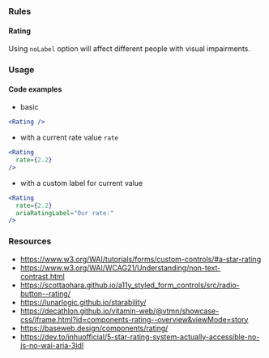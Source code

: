 
### Rules

#### Rating

<AccessibilityList rules={rules} />

<InfoBox type="warning">
  Using <code>noLabel</code> option will affect different people with visual
  impairments.
</InfoBox>

### Usage

#### Code examples

- basic

```jsx
<Rating />
```

- with a current rate value `rate`

<!-- prettier-ignore -->
```jsx
<Rating
  rate={2.2}
/>
```

- with a custom label for current value

<!-- prettier-ignore -->
```jsx
<Rating
  rate={2.2}
  ariaRatingLabel="Our rate:"
/>
```

### Resources

- <https://www.w3.org/WAI/tutorials/forms/custom-controls/#a-star-rating>
- <https://www.w3.org/WAI/WCAG21/Understanding/non-text-contrast.html>
- <https://scottaohara.github.io/a11y_styled_form_controls/src/radio-button--rating/>
- <https://lunarlogic.github.io/starability/>
- <https://decathlon.github.io/vitamin-web/@vtmn/showcase-css/iframe.html?id=components-rating--overview&viewMode=story>
- <https://baseweb.design/components/rating/>
- <https://dev.to/inhuofficial/5-star-rating-system-actually-accessible-no-js-no-wai-aria-3idl>
